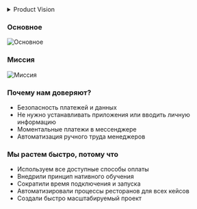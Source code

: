 
<Banner src={banner} />

<details>
    <summary>Product Vision</summary><br></br>

    **Opia World** - экосистема цифровых сервисов в мессенджере Telegram, которая помогает компаниям, владельцам бизнеса из разных отраслей, автоматизировать процессы обработки и оплаты заказов, взаимодействия с клиентами при помощи mini apps, интеграции с сервисами оплаты, управления и доставки через мессенджер Telegram и дает возможность увеличить средний чек, скорость, качество обслуживания, скорость доставки, обработки заказа и конверсии в покупку.
</details>

### Основное


<Image src="/13.jpg" alt="Основное" width={840} height={300} /> 

### Миссия

<Image src="/14.png" alt="Миссия" width={840} height={300} /> 


### Почему нам доверяют?

- Безопасность платежей и данных 
- Не нужно устанавливать приложения или вводить личную информацию
- Моментальные платежи в мессенджере
- Автоматизация ручного труда менеджеров

### Мы растем быстро, потому что

- Используем все доступные способы оплаты
- Внедрили принцип нативного обучения
- Сократили время подключения и запуска
- Автоматизировали процессы ресторанов для всех кейсов
- Создали быстро масштабируемый проект

<Cards>
  <Card title="Ознакомиться с исследованиями" href="research/trends/audience_flow" />
</Cards>
